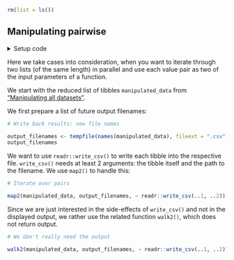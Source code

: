 ```r
rm(list = ls())
```


## Manipulating pairwise

<details><summary>Setup code</summary>
```r
### Manipulating pairwise

```
```r
library(tidyverse)
library(here)

dict <- readxl::read_excel(here("data/cities.xlsx"))

manipulator <- function(data) {
  data %>%
    select(time, contains("emperature")) %>%
    filter(temperature >= 14)
}

manipulated_data <-
  dict %>%
  select(city_code, weather_filename) %>%
  deframe() %>%
  map(~ readxl::read_excel(here(.))) %>%
  map(manipulator)
```
</details>

Here we take cases into consideration, when you want to iterate through two lists (of the same length) in parallel and use each value pair as two of the input parameters of a function.

We start with the reduced list of tibbles `manipulated_data` from ["Manipulating all datasets"](#map_manip).

We first prepare a list of future output filenames:

```r
# Write back results: new file names
```
```r
output_filenames <- tempfile(names(manipulated_data), fileext = ".csv")
output_filenames
```

We want to use `readr::write_csv()` to write each tibble into the respective file.
`write_csv()` needs at least 2 arguments: the tibble itself and the path to the filename.
We use `map2()` to handle this:

```r
# Iterate over pairs
```
```r
map2(manipulated_data, output_filenames, ~ readr::write_csv(..1, ..2))
```

Since we are just interested in the side-effects of `write_csv()` and not in the displayed output, we rather use the related function `walk2()`, which does not return output.

```r
# We don't really need the output
```
```r
walk2(manipulated_data, output_filenames, ~ readr::write_csv(..1, ..2))
```
